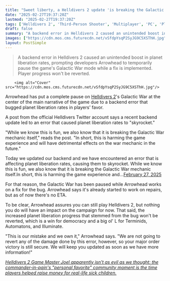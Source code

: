 ```yaml
---
title: "Sweet liberty, a Helldivers 2 update 'is breaking the Galactic War' so now the whole thing is paused, but good news: 'We are not going to revert any of the damage done by this'"
date: "2025-02-27T19:37:20Z"
lastmod: "2025-02-27T19:37:20Z"
tags: ['Helldivers 2', 'Third-Person Shooter', 'Multiplayer', 'PC', 'PlayStation', 'Xbox', 'Game Bug', 'Galactic War']
draft: false
summary: "A backend error in Helldivers 2 caused an unintended boost in planet liberation rates, prompting developers Arrowhead to temporarily pause the game's Galactic War mode while a fix is implemented.  Player progress won't be reverted."
images: ["https://cdn.mos.cms.futurecdn.net/vSfdpYsqP2SyJG9C5XSThH.jpg"]
layout: PostSimple
---
```

> A backend error in Helldivers 2 caused an unintended boost in planet liberation rates, prompting developers Arrowhead to temporarily pause the game's Galactic War mode while a fix is implemented.  Player progress won't be reverted.


        <img alt="Cover" src="https://cdn.mos.cms.futurecdn.net/vSfdpYsqP2SyJG9C5XSThH.jpg"/>
        
Arrowhead has put a complete pause on [Helldivers 2](https://www.gamesradar.com/helldivers-2-guide/)'s Galactic War at the center of the main narrative of the game due to a backend error that bugged planet liberation rates in players' favor.

A post from the official Helldivers Twitter account says a recent backend update led to an error that caused planet liberation rates to "skyrocket."

"While we know this is fun, we also know that it is breaking the Galactic War mechanic itself," reads the post. "In short, this is harming the game experience and will have detrimental effects on the war mechanic in the future."

Today we updated our backend and we have encountered an error that is affecting planet liberation rates, causing them to skyrocket. While we know this is fun, we also know that it is breaking the Galactic War mechanic itself.In short, this is harming the game experience and…[February 27, 2025](https://twitter.com/cantworkitout/status/1895176702252458384)

For that reason, the Galactic War has been paused while Arrowhead works on a fix for the bug. Arrowhead says it's already started to work on repairs, but as of now there's no ETA.

To be clear, Arrowhead assures you can still play Helldivers 2, but nothing you do will have an impact on the campaign for now. That said, the increased planet liberation progress that stemmed from the bug won't be reverted, which is a win for democracy and a big ol' L for Terminids, Automatons, and Illuminate.

"This is our mistake and we own it," Arrowhead says. "We are not going to revert any of the damage done by this error, however, so your major order victory is still secure. We will keep you updated as soon as we have more information!"

[<em>Helldivers 2 Game Master Joel apparently isn't as evil as we thought: the commander-in-pain's "personal favorite" community moment is the time players helped raise money for real-life sick children.</em>](https://www.gamesradar.com/games/third-person-shooter/helldivers-2-game-master-joel-apparently-isnt-as-evil-as-we-thought-the-commander-in-pains-personal-favorite-community-moment-is-the-time-players-helped-raise-money-for-real-life-sick-children/)
        